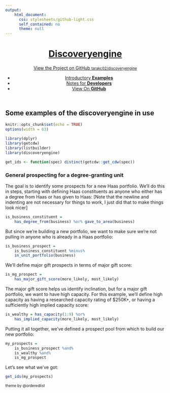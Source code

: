 ```yaml
---
output: 
    html_document:
      css: stylesheets/github-light.css
      self_contained: no
      theme: null
---
```

<div class="wrapper">
<header>
<a href="index.html"><h1>Discoveryengine</h1></a>
<p></p>
<p class="view"><a href="https://github.com/tarakc02/discoveryengine">View the Project on GitHub <small>tarakc02/discoveryengine</small></a></p>
<ul>
<li><a href="examples.html">Introductory <strong>Examples</strong></a></li>
<li><a href="developer-notes.html">Notes for <strong>Developers</strong></a></li>
<li><a href="https://github.com/tarakc02/discoveryengine">View On <strong>GitHub</strong></a></li>
</ul>
</header>
<section>
## Some examples of the discoveryengine in use

```r
knitr::opts_chunk$set(echo = TRUE)
options(width = 63)
```
```r
library(dplyr)
library(getcdw)
library(listbuilder)
library(discoveryengine)

get_ids <- function(spec) distinct(getcdw::get_cdw(spec))
```

### General prospecting for a degree-granting unit
The goal is to identify some prospects for a new Haas portfolio. We'll do this in steps, starting with defining Haas constituents as anyone who either has a degree from Haas or has given to Haas: [Note that the newline and indenting are not necessary for things to work, I just did that to make things look nicer]

```r
is_business_constituent = 
    has_degree_from(business) %or% gave_to_area(business)
```

But since we're building a new portfolio, we want to make sure we're not pulling in anyone who is already in a Haas portfolio:

```r
is_business_prospect = 
    is_business_constituent %minus%
    in_unit_portfolio(business)
```

We'll define major gift prospects in terms of major gift score:
```r
is_mg_prospect = 
    has_major_gift_score(more_likely, most_likely)
```

The major gift score helps us identify inclination, but for a major gift portfolio, we want to have high capacity. For this example, we'll define high capacity as having a researched capacity rating of $250K+, or having a sufficiently high implied capacity score:

```r
is_wealthy = has_capacity(1:9) %or% 
    has_implied_capacity(more_likely, most_likely)
```

Putting it all together, we've defined a prospect pool from which to build our new portfolio:
```r
my_prospects = 
    is_business_prospect %and% 
    is_wealthy %and% 
    is_mg_prospect
```

Let's see what we've got:
```r
get_ids(my_prospects)
```
</section>
<footer><small>theme by @orderedlist</small></footer>
</div>
<script src="javascripts/scale.fix.js"></script>
